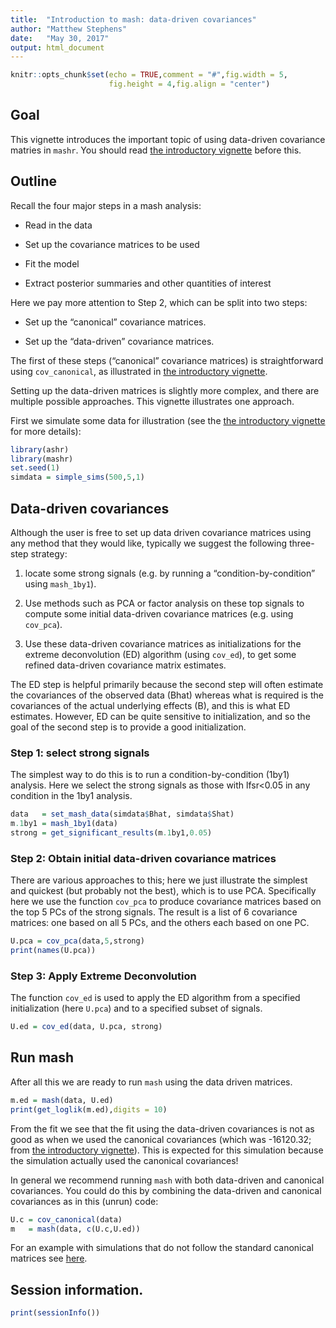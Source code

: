 ```yaml
---
title:  "Introduction to mash: data-driven covariances"
author: "Matthew Stephens"
date:   "May 30, 2017"
output: html_document
---
```


```r
knitr::opts_chunk$set(echo = TRUE,comment = "#",fig.width = 5,
                      fig.height = 4,fig.align = "center")
```

## Goal

This vignette introduces the important topic of using data-driven
covariance matries in `mashr`. You should read [the introductory
vignette](intro_mash.html) before this.

## Outline

Recall the four major steps in a mash analysis:

- Read in the data

- Set up the covariance matrices to be used

- Fit the model

- Extract posterior summaries and other quantities of interest

Here we pay more attention to Step 2, which can be split into
two steps:

- Set up the "canonical" covariance matrices.

- Set up the "data-driven" covariance matrices.

The first of these steps ("canonical" covariance matrices) is
straightforward using `cov_canonical`, as illustrated in
[the introductory vignette](intro_mash.html).

Setting up the data-driven matrices is slightly more complex, and
there are multiple possible approaches. This vignette illustrates one
approach.

First we simulate some data for illustration (see the
[the introductory vignette](intro_mash.html) for more details):

```r
library(ashr)
library(mashr)
set.seed(1)
simdata = simple_sims(500,5,1)
```

## Data-driven covariances

Although the user is free to set up data driven covariance matrices
using any method that they would like, typically we suggest the
following three-step strategy:

1. locate some strong signals (e.g. by running a
"condition-by-condition" using `mash_1by1`).

2. Use methods such as PCA or factor analysis on these top signals to
compute some initial data-driven covariance matrices (e.g. using
`cov_pca`).

3. Use these data-driven covariance matrices as initializations for
the extreme deconvolution (ED) algorithm (using `cov_ed`), to get some
refined data-driven covariance matrix estimates.

The ED step is helpful primarily because the second step will often
estimate the covariances of the observed data (Bhat) whereas what is
required is the covariances of the actual underlying effects (B), and
this is what ED estimates. However, ED can be quite sensitive to
initialization, and so the goal of the second step is to provide a
good initialization.

### Step 1: select strong signals

The simplest way to do this is to run a condition-by-condition (1by1)
analysis. Here we select the strong signals as those with lfsr<0.05 in
any condition in the 1by1 analysis.

```r
data   = set_mash_data(simdata$Bhat, simdata$Shat)
m.1by1 = mash_1by1(data)
strong = get_significant_results(m.1by1,0.05)
```

### Step 2: Obtain initial data-driven covariance matrices

There are various approaches to this; here we just illustrate the
simplest and quickest (but probably not the best), which is to use
PCA. Specifically here we use the function `cov_pca` to produce
covariance matrices based on the top 5 PCs of the strong signals. The
result is a list of 6 covariance matrices: one based on all 5 PCs, and
the others each based on one PC.

```r
U.pca = cov_pca(data,5,strong)
print(names(U.pca))
```

### Step 3: Apply Extreme Deconvolution

The function `cov_ed` is used to apply the ED algorithm from a
specified initialization (here `U.pca`) and to a specified subset of
signals.

```r
U.ed = cov_ed(data, U.pca, strong)
```

## Run mash

After all this we are ready to run `mash` using the data driven
matrices.

```r
m.ed = mash(data, U.ed)
print(get_loglik(m.ed),digits = 10)
```

From the fit we see that the fit using the data-driven covariances is
not as good as when we used the canonical covariances (which was
-16120.32; from [the introductory vignette](intro_mash.html)). This is
expected for this simulation because the simulation actually used the
canonical covariances!

In general we recommend running `mash` with both data-driven and
canonical covariances. You could do this by combining the data-driven
and canonical covariances as in this (unrun) code:

```r
U.c = cov_canonical(data)  
m   = mash(data, c(U.c,U.ed))
```

For an example with simulations that do not follow the standard
canonical matrices see [here](simulate_noncanon.html).

## Session information.

```r
print(sessionInfo())
```
